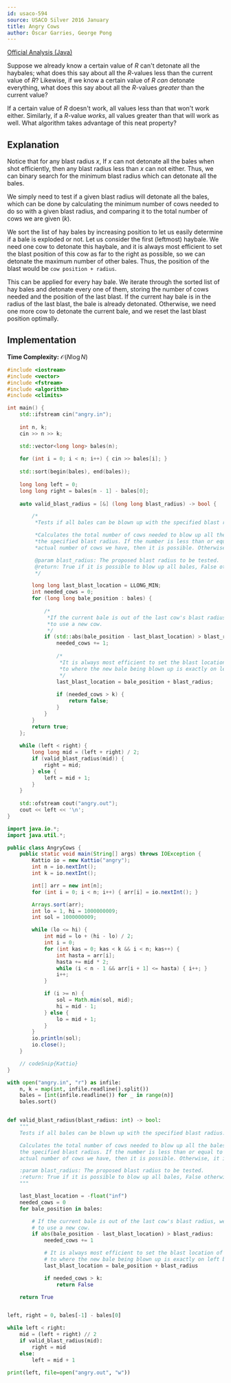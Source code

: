```yaml
---
id: usaco-594
source: USACO Silver 2016 January
title: Angry Cows
author: Óscar Garries, George Pong
---
```


[Official Analysis (Java)](http://www.usaco.org/current/data/sol_angry_silver_jan16.html)

<Spoiler title="Hint 1">

Suppose we already know a certain value of $R$ can't detonate all the haybales; what does this say about all the $R$-values less than the current value of $R$?
Likewise, if we know a certain value of $R$ *can* detonate everything, what does this say about all the $R$-values *greater* than the current value?

</Spoiler>

<Spoiler title="Hint 2">

If a certain value of $R$ doesn't work, all values less than that won't work either.
Similarly, if a $R$-value *works*, all values greater than that will work as well.
What algorithm takes advantage of this neat property?

</Spoiler>

<Spoiler title="Solution">

## Explanation

Notice that for any blast radius $x$, If $x$ can not detonate all the bales when shot efficiently, then any blast radius less than $x$ can not either. Thus, we can binary search for the minimum blast radius which can detonate all the bales.

We simply need to test if a given blast radius will detonate all the bales, which can be done by calculating the minimum number of cows needed to do so with a given blast radius, and comparing it to the total number of cows we are given ($k$).

We sort the list of hay bales by increasing position to let us easily determine if a bale is exploded or not. Let us consider the first (leftmost) haybale. We need one cow to detonate this haybale, and it is always most efficient to set the blast position of this cow as far to the right as possible, so we can detonate the maximum number of other bales. Thus, the position of the blast would be `cow position + radius`.

This can be applied for every hay bale. We iterate through the sorted list of hay bales and detonate every one of them, storing the number of cows needed and the position of the last blast. If the current hay bale is in the radius of the last blast, the bale is already detonated. Otherwise, we need one more cow to detonate the current bale, and we reset the last blast position optimally.

## Implementation

**Time Complexity:** $\mathcal{O}(N \log N)$

<LanguageSection>
<CPPSection>

```cpp
#include <iostream>
#include <vector>
#include <fstream>
#include <algorithm>
#include <climits>

int main() {
	std::ifstream cin("angry.in");
	
	int n, k;
	cin >> n >> k;

	std::vector<long long> bales(n);
	
	for (int i = 0; i < n; i++) { cin >> bales[i]; }
	
	std::sort(begin(bales), end(bales));
	
	long long left = 0;
	long long right = bales[n - 1] - bales[0];
	
	auto valid_blast_radius = [&] (long long blast_radius) -> bool {

		/*
		 *Tests if all bales can be blown up with the specified blast radius.

		 *Calculates the total number of cows needed to blow up all the bales with
	     *the specified blast radius. If the number is less than or equal to the
	     *actual number of cows we have, then it is possible. Otherwise, it is not.

	     @param blast_radius: The proposed blast radius to be tested.
	     @return: True if it is possible to blow up all bales, False otherwise
		 */

		long long last_blast_location = LLONG_MIN;
		int needed_cows = 0;
		for (long long bale_position : bales) {
			
			/*
			 *If the current bale is out of the last cow's blast radius, we need
		     *to use a new cow.
			 */
			if (std::abs(bale_position - last_blast_location) > blast_radius) {
				needed_cows += 1;
				
				/*
				 *It is always most efficient to set the blast location of the current cow
			     *to where the new bale being blown up is exactly on left boundary
				 */
				last_blast_location = bale_position + blast_radius;
				
				if (needed_cows > k) {
					return false;
				}
			}	
		}
		return true;
	};
	
	while (left < right) {
		long long mid = (left + right) / 2;
		if (valid_blast_radius(mid)) {
			right = mid;
		} else {
			left = mid + 1;
		}
	}
	
	std::ofstream cout("angry.out");
	cout << left << '\n';
}
```

</CPPSection>
<JavaSection>

```java
import java.io.*;
import java.util.*;

public class AngryCows {
	public static void main(String[] args) throws IOException {
		Kattio io = new Kattio("angry");
		int n = io.nextInt();
		int k = io.nextInt();

		int[] arr = new int[n];
		for (int i = 0; i < n; i++) { arr[i] = io.nextInt(); }

		Arrays.sort(arr);
		int lo = 1, hi = 1000000009;
		int sol = 1000000009;

		while (lo <= hi) {
			int mid = lo + (hi - lo) / 2;
			int i = 0;
			for (int kas = 0; kas < k && i < n; kas++) {
				int hasta = arr[i];
				hasta += mid * 2;
				while (i < n - 1 && arr[i + 1] <= hasta) { i++; }
				i++;
			}

			if (i >= n) {
				sol = Math.min(sol, mid);
				hi = mid - 1;
			} else {
				lo = mid + 1;
			}
		}
		io.println(sol);
		io.close();
	}

	// codeSnip{Kattio}
}
```

</JavaSection>
<PySection>

```py
with open("angry.in", "r") as infile:
	n, k = map(int, infile.readline().split())
	bales = [int(infile.readline()) for _ in range(n)]
	bales.sort()


def valid_blast_radius(blast_radius: int) -> bool:
	"""
	Tests if all bales can be blown up with the specified blast radius.

	Calculates the total number of cows needed to blow up all the bales with
	the specified blast radius. If the number is less than or equal to the
	actual number of cows we have, then it is possible. Otherwise, it is not.

	:param blast_radius: The proposed blast radius to be tested.
	:return: True if it is possible to blow up all bales, False otherwise
	"""

	last_blast_location = -float("inf")
	needed_cows = 0
	for bale_position in bales:

		# If the current bale is out of the last cow's blast radius, we need
		# to use a new cow.
		if abs(bale_position - last_blast_location) > blast_radius:
			needed_cows += 1

			# It is always most efficient to set the blast location of the current cow
			# to where the new bale being blown up is exactly on left boundary.
			last_blast_location = bale_position + blast_radius

			if needed_cows > k:
				return False

	return True


left, right = 0, bales[-1] - bales[0]

while left < right:
	mid = (left + right) // 2
	if valid_blast_radius(mid):
		right = mid
	else:
		left = mid + 1

print(left, file=open("angry.out", "w"))
```

</PySection>
</LanguageSection>

</Spoiler>
